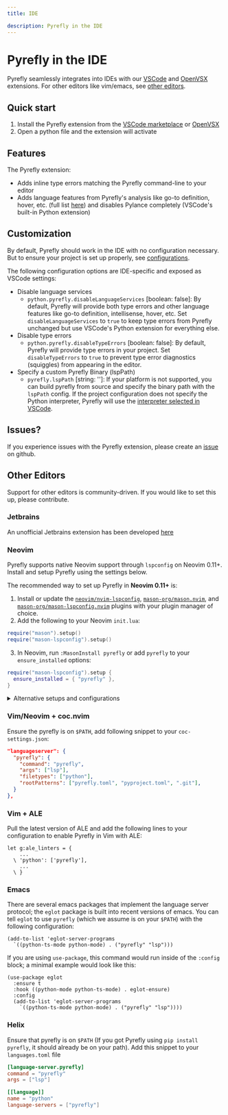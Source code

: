 ```yaml
---
title: IDE

description: Pyrefly in the IDE
---
```


# Pyrefly in the IDE
Pyrefly seamlessly integrates into IDEs with our [VSCode](https://marketplace.visualstudio.com/items?itemName=meta.pyrefly) and [OpenVSX](https://open-vsx.org/extension/meta/pyrefly) extensions. For other editors like vim/emacs, see [other editors](#other-editors).

## Quick start
1. Install the Pyrefly extension from the [VSCode marketplace](https://marketplace.visualstudio.com/items?itemName=meta.pyrefly) or [OpenVSX](https://open-vsx.org/extension/meta/pyrefly)
2. Open a python file and the extension will activate

## Features
The Pyrefly extension:
- Adds inline type errors matching the Pyrefly command-line to your editor
- Adds language features from Pyrefly's analysis like go-to definition, hover, etc. (full list [here](https://github.com/facebook/pyrefly/issues/344)) and disables Pylance completely (VSCode's built-in Python extension)

## Customization
By default, Pyrefly should work in the IDE with no configuration necessary. But to ensure your project is set up properly, see [configurations](../configuration).

The following configuration options are IDE-specific and exposed as VSCode settings:
- Disable language services
  - `python.pyrefly.disableLanguageServices` [boolean: false]: By default, Pyrefly will provide both type errors and other language features like go-to definition, intellisense, hover, etc. Set `disableLanguageServices` to `true` to keep type errors from Pyrefly unchanged but use VSCode's Python extension for everything else.
- Disable type errors
  - `python.pyrefly.disableTypeErrors` [boolean: false]: By default, Pyrefly will provide type errors in your project. Set `disableTypeErrors` to `true` to prevent type error diagnostics (squiggles) from appearing in the editor.
- Specify a custom Pyrefly Binary (lspPath)
  - `pyrefly.lspPath` [string: '']: If your platform is not supported, you can build pyrefly from source and specify the binary path with the `lspPath` config.
If the project configuration does not specify the Python interpreter, Pyrefly will use the [interpreter selected in VSCode](https://code.visualstudio.com/docs/python/environments).

## Issues?
If you experience issues with the Pyrefly extension, please create an [issue](https://github.com/facebook/pyrefly/issues) on github.

## Other Editors
Support for other editors is community-driven. If you would like to set this up, please contribute.

### Jetbrains
An unofficial Jetbrains extension has been developed [here](https://plugins.jetbrains.com/plugin/26829-pyrefly)

### Neovim

Pyrefly supports native Neovim support through `lspconfig` on Neovim 0.11+. Install and setup Pyrefly using the settings below.

The recommended way to set up Pyrefly in **Neovim 0.11+** is:
1. Install or update the [`neovim/nvim-lspconfig`](https://github.com/neovim/nvim-lspconfig), [`mason-org/mason.nvim`](https://github.com/mason-org/mason.nvim), and [`mason-org/mason-lspconfig.nvim`](https://github.com/mason-org/mason-lspconfig.nvim) plugins with your plugin manager of choice.
2. Add the following to your Neovim `init.lua`:
```lua
require("mason").setup()
require("mason-lspconfig").setup()
```
3. In Neovim, run `:MasonInstall pyrefly` or add `pyrefly` to your `ensure_installed` options:
```lua
require("mason-lspconfig").setup {
  ensure_installed = { "pyrefly" },
}
```

<details>
    <summary>Alternative setups and configurations</summary>

    While the above section describes the fastest way to set up Pyrefly, you may already have a setup or prefer to use other approaches for your lspconfig. Below we describe alternatives to both Pyrefly installation and configuration.

    :::note
    We don't provide instructions for setting up Neovim with versions prior to Neovim 0.11, though Pyrefly can work with them through [`neovim/nvim-lspconfig`](https://github.com/neovim/nvim-lspconfig).
    :::

    <details>
        <summary>Install Pyrefly for Neovim</summary>

        There are two methods we currently support for installing Pyrefly for Neovim:
        1. (recommended) Install the `mason-org/mason.nvim` plugin, which handles installing language services and configuring them easily.
        2. Use a system installation.

        <details>
            <summary>mason.nvim</summary>

            [mason.nvim](https://github.com/mason-org/mason.nvim) is our recommended approach, since it makes Pyrefly and other language servers, linters, and utilities easily available to Neovim.

            :::note
            Installing a binary with Mason will take precedence over other system installations. It might be worth using system installations (including installations in virtual environments) if you need to switch between different versions of Pyrefly for different projects.
            :::

            Install Mason using your Neovim plugin manager of choice, and make sure you call its setup function to make it available.

            To install Pyrefly, run `:MasonInstall pyrefly` in Neovim, and it will be installed! You can install a specific version of Pyrefly with `:MasonInstall pyrefly@<version>`, and manage Mason installations (including per-language-server-specific settings!) with `:Mason`.
        </details>

        <details>
            <summary>System Installations</summary>

            Pyrefly can also work with Neovim's `lspconfig` when using a system installation. This will work as long as the Pyrefly binary you want to use is available on your `$PATH`, which you can check by making sure commands like `pyrefly --help` succeed. If an installation is available on your `$PATH`, continue on to [configure](#configure-pyrefly-for-neovim) below.

            To install Pyrefly, you can use the package manager of your choice. We support `uv`, `pip`, `Cargo`, and anything else that can interface with PyPI (see [Installation](./installation.mdx) for more info).

            :::note
            If you're installing Pyrefly into a virtual environment, please be aware that Pyrefly will only work within Neovim if the virtual environment is activated when you start Neovim.
            :::

            Before moving on, double check that you can access Pyrefly on your `$PATH`. If you can, then continue with [configure](#configure-pyrefly-for-neovim).

            If Pyrefly is not available on your `$PATH`, you can try the following:
            - If you're using a virtual environment, try `source .venv/bin/activate` to ensure your venv is running, then see if `pyrefly` is available.
            - If you're using `uv`, you can ensure `uv`-installed tools are available on your path by running `uv tool update-shell`.
            - Configure `lspconfig` to use a specific executable/command by updating your Pyrefly-specific lspconfig settings. To do this, override the `cmd` configuration option with your command in the configuration section below.
        </details>

    </details>
    <details>
        <summary> Configure Pyrefly for Neovim</summary>

        This section describes how to tell Neovim how Pyrefly can be run, as well as how to override those settings.

        You have two options on how to do this:
        1. (recommended) Install or update the [`neovim/nvim-lspconfig`](https://github.com/neovim/nvim-lspconfig) plugin to get Pyrefly's (and other language servers') default configs. You can override specific settings if you'd like.
        2. Setup your language server manually without installing extra plugins.

        <details>
            <summary>Configs with `neovim/nvim-lspconfig` plugin</summary>

            [`neovim/nvim-lspconfig`](https://github.com/neovim/nvim-lspconfig) is a Neovim plugin acting as a repository of language server settings (a repository of language server settings) installed and updated to get Pyrefly's default configuration.

            We also recommend installing or updating the [mason-org/mason-lspconfig.nvim](https://github.com/mason-org/mason-lspconfig.nvim) plugin if you're using Mason, which provides other nice functionality when using Mason with `lspconfig`. If you install `mason-org/mason-lspconfig.nvim`, be sure to source it in your Neovim config.

            To override specific settings, see `:h vim.lsp.config`. See `:h vim.lsp.Config` and `:h vim.lsp.ClientConfig` for values you can override, and the [`nvim-lspconfig` Pyrefly config](https://github.com/neovim/nvim-lspconfig/blob/master/lsp/pyrefly.lua) for default values.

            Example overriding `cmd` and `filetypes`
            ```lua
            vim.lsp.config('pyrefly', {
                -- example of how to run `uv` installed Pyrefly without adding to your path
                cmd = { 'uvx', 'pyrefly', 'lsp' }
            })
            ```
        </details>

        <details>
            <summary>No-plugin Configs</summary>

            You have the option to setup your language server without
            `neovim/nvim-lspconfig`. Simply copy/modify the Pyrefly defaults
            from
            [`nvim-lspconfig`](https://github.com/neovim/nvim-lspconfig/blob/master/lsp/pyrefly.lua)
            in a block like below.

            **NOTE: This should be in a file under `nvim/lsp/pyrefly.lua`

            ```lua
            ---@type vim.lsp.Config
            return {
              cmd = { "pyrefly", "lsp" },
            }
            ```
        </details>

        :::tip
        [This Youtube tutorial](https://youtu.be/IZnhl121yo0?si=VINhYDEySX48_8GY) explains setting up a language server in more depth and with a more organized setup, so check it out if you want to learn more.
        :::

    </details>

    <details>
        <summary>Enable Pyrefly for Neovim</summary>

        If you've installed Pyrefly with Mason and have `mason-org/mason-lspconfig.nvim` installed, then your language server should just work! You can check by opening a file your language server should cover and running `:checkhealth lsp` to see if it's started. You may need to restart Neovim for any changes made above to take effect.

        Otherwise, to make sure your language servers are activated, be sure to enable them with the syntax below.

        ```lua
        vim.lsp.enable({"pyrefly"})
        ```

        :::tip
        If you're using `init.vim`, you can use a [lua heredoc](https://neovim.io/doc/user/lua.html#%3Alua-heredoc) to execute lua and enable your config.
        :::
    </details>
</details>

### Vim/Neovim + coc.nvim

Ensure the pyrefly is on `$PATH`, add following snippet to your `coc-settings.json`:

```json
"languageserver": {
  "pyrefly": {
    "command": "pyrefly",
    "args": ["lsp"],
    "filetypes": ["python"],
    "rootPatterns": ["pyrefly.toml", "pyproject.toml", ".git"],
  }
},
```

### Vim + ALE
Pull the latest version of ALE and add the following lines to your configuration
to enable Pyrefly in Vim with ALE:
```
let g:ale_linters = {
    ...
  \ 'python': ['pyrefly'],
    ...
  \ }
```

### Emacs

There are several emacs packages that implement the language server protocol; the `eglot` package
is built into recent versions of emacs. You can tell `eglot` to use `pyrefly` (which we assume
is on your `$PATH`) with the following configuration:
```
(add-to-list 'eglot-server-programs
  `((python-ts-mode python-mode) . ("pyrefly" "lsp")))
```

If you are using `use-package`, this command would run inside of the `:config` block; a minimal
example would look like this:
```
(use-package eglot
  :ensure t
  :hook ((python-mode python-ts-mode) . eglot-ensure)
  :config
  (add-to-list 'eglot-server-programs
    `((python-ts-mode python-mode) . ("pyrefly" "lsp"))))
```

### Helix

Ensure that pyrefly is on `$PATH` (If you got Pyrefly using `pip install pyrefly`, it should already be on your path).
Add this snippet to your `languages.toml` file

```toml
[language-server.pyrefly]
command = "pyrefly"
args = ["lsp"]

[[language]]
name = "python"
language-servers = ["pyrefly"]
```
